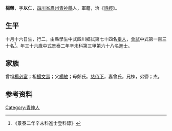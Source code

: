 {{Otheruses|other=名为楊榮的其他人物|楊榮 (消歧義)}}
{{Otheruses|other=名为杨以仁的其他人物|杨以仁}}
{{明清人物信息框
| 姓名 = 楊榮
| 原名 =
| 圖片名稱= 
| 圖片大小 =
| 圖片說明 = 
| 最高職務 =
| 國家 = 大明 
| 爵位 =
| 籍貫 = [[四川省|四川省]][[眉州|眉州]][[青神縣|青神縣]]
| 族裔 = 
| 旗籍 = 
| 字號 = 
| 諡號 =
| 出生日期 = 十月十六日
| 出生地點 =
| 逝世日期 = 
| 逝世地點 =
| 墓葬 =
| 配偶 = 曾氏
| 親屬 = 曾祖[[楊必富|楊必富]]，祖[[楊文壽|楊文壽]]，父[[楊敏|楊敏]]，母鄭氏
| 出身 =
* 景泰二年辛未科進士
| 經歷 =
| 著作 =  
*
*
*
}}
'''楊榮'''{{BD|1416年||1475年||}}，字'''以仁'''，[[四川省|四川省]][[眉州|眉州]][[青神縣|青神縣]]人，軍籍，治《[[詩經|詩經]]》。

== 生平 ==
十月十六日生，行二，由縣學生中式四川鄉試第七十四名[[舉人|舉人]]，[[會試|會試]]中式第一百三十名<ref>《景泰二年辛未科進士登科錄》</ref>。年三十六歲中式景泰二年辛未科第三甲第六十八名進士。

== 家族 ==
曾祖[[楊必富|楊必富]]；祖[[楊文壽|楊文壽]]；父[[楊敏|楊敏]]；母鄭氏。[[慈侍下|慈侍下]]，妻曾氏，兄棟，弟鬰；杰。

== 参考资料 ==
{{reflist}}

{{景泰二年辛未科殿试金榜}}

{{Authority control}}

{{DEFAULTSORT:}}
[[Category:青神人|Category:青神人]]


{{明朝人物小作品}}